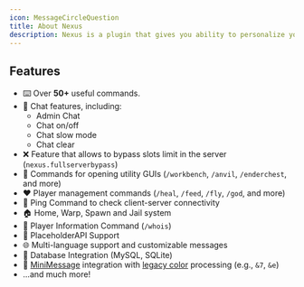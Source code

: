```yaml
---
icon: MessageCircleQuestion
title: About Nexus
description: Nexus is a plugin that gives you ability to personalize your Minecraft server with useful features.
---
```


## Features

- ⌨️ Over **50+** useful commands.
- 💬 Chat features, including:
    - Admin Chat
    - Chat on/off
    - Chat slow mode
    - Chat clear
- ❌ Feature that allows to bypass slots limit in the server (`nexus.fullserverbypass`)
- 🔨 Commands for opening utility GUIs (`/workbench`, `/anvil`, `/enderchest`, and more)
- ❤️ Player management commands (`/heal`, `/feed`, `/fly`, `/god`, and more)
- 🏓 Ping Command to check client-server connectivity
- 🏠 Home, Warp, Spawn and Jail system
- 👤 Player Information Command (`/whois`)
- 📄 PlaceholderAPI Support
- 🌐 Multi-language support and customizable messages
- 📇 Database Integration (MySQL, SQLite)
- 🌈 [MiniMessage](https://docs.advntr.dev/minimessage/format.html) integration with [legacy color](https://minecraft.tools/en/color-code.php) processing (e.g., `&7`, `&e`)
- ...and much more!
